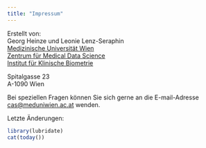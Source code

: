 ```yaml
---
title: "Impressum"
---
```


Erstellt von:\
Georg Heinze und Leonie Lenz-Seraphin\
[Medizinische Universität Wien](https://www.meduniwien.ac.at "MedUni Wien")\
[Zentrum für Medical Data Science](https://data-science.meduniwien.ac.at "Zentrum für Medical Data Science")\
[Institut für Klinische Biometrie](https://data-science.meduniwien.ac.at/kb)

Spitalgasse 23\
A-1090 Wien

Bei speziellen Fragen können Sie sich gerne an die E-mail-Adresse [cas\@meduniwien.ac.at](mailto:cas@meduniwien.ac.at) wenden.

Letzte Änderungen:

```r
library(lubridate)
cat(today())
```
